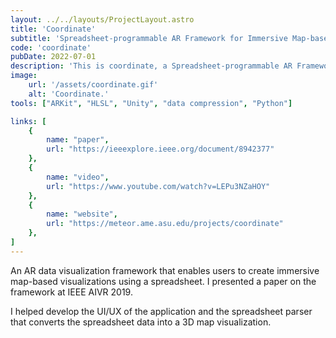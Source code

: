 ```yaml
---
layout: ../../layouts/ProjectLayout.astro
title: 'Coordinate'
subtitle: 'Spreadsheet-programmable AR Framework for Immersive Map-based Visualizations'
code: 'coordinate'
pubDate: 2022-07-01
description: 'This is coordinate, a Spreadsheet-programmable AR Framework for Immersive Map-based Visualizations'
image:
    url: '/assets/coordinate.gif' 
    alt: 'Coordinate.'
tools: ["ARKit", "HLSL", "Unity", "data compression", "Python"]

links: [
    {
        name: "paper",
        url: "https://ieeexplore.ieee.org/document/8942377"
    },
    {
        name: "video",
        url: "https://www.youtube.com/watch?v=LEPu3NZaHOY"
    },
    {
        name: "website",
        url: "https://meteor.ame.asu.edu/projects/coordinate"
    },
]
---
```




An AR data visualization framework that enables users to create immersive map-based visualizations using a spreadsheet. I presented a paper on the framework at IEEE AIVR 2019.

I helped develop the UI/UX of the application and the spreadsheet parser that converts the spreadsheet data into a 3D map visualization.
